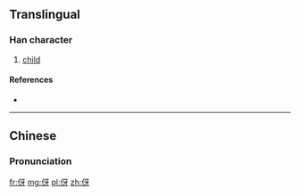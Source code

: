 ==Translingual==

===Han character===
{{Han char|rn=9|rad=人|as=04|sn=6|four=2724<sub>0</sub>|canj=人一女竹 (OMVH)|ids=⿰[[亻]][[牙]]}}

# [[child]]

====References====
* {{Han ref|kx=0096.121|hdz=10120.060|uh=4F22|ud=20258}}

----

==Chinese==
{{zh-forms}}

===Pronunciation===
{{zh-pron
|m=yá
|c=ngaa4
|mc=
|oc=
|ma=
|cat=n
}}

[[fr:伢]]
[[mg:伢]]
[[pl:伢]]
[[zh:伢]]